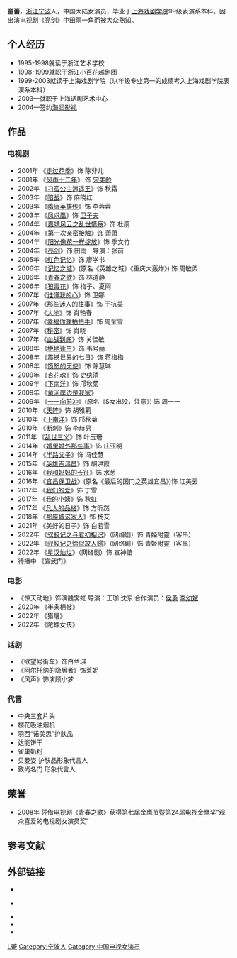 {{Unreferenced|time=2013-10-10T08:46:21+00:00}}
{{藝人
| 姓名 = 童蕾
| 類型 = 女演员
| 圖片 = 
| 圖片簡介 = 
| 圖片尺寸 = 
| 本名 = 
| 英文名 =
| 罗马拼音 = 
| 出生日期 = {{birth_date_and_age|1980|1|13}}
| 出生地點 = {{CHN}}[[浙江|浙江]][[宁波|宁波]]
| 國籍 = {{PRC}}
| 配偶 = 
| 兒女 = 
| 綽號 = 
| 民族 = 
| 語言 = 
| 教育程度 = [[上海戏剧学院|上海戏剧学院]]99级表演系本科
| 職業 = [[演員|演員]]
| 唱片公司 =
| 經紀公司 =
| 活跃年代 =
| 代表作 =
| imdb = 4341942
}}
'''童蕾'''{{BD|1980年|1月13日}}，[[浙江|浙江]][[宁波|宁波]]人，中国大陆女演员，毕业于[[上海戏剧学院|上海戏剧学院]]99级表演系本科。因出演电视剧《[[亮剑|亮剑]]》中田雨一角而被大众熟知。

==个人经历==
*1995-1998就读于浙江艺术学校
*1998-1999就职于浙江小百花越剧团
*1999-2003就读于上海戏剧学院（以年级专业第一的成绩考入上海戏剧学院表演系本科）
*2003—就职于上海话剧艺术中心
*2004—签约[[海润影视|海润影视]]

==作品==
===电视剧===
*2001年 《[[走过花季|走过花季]]》饰 陈非儿
*2001年 《[[风雨十二年|风雨十二年]]》 饰 [[宋美龄|宋美龄]]
*2002年 《[[刁蛮公主逍遥王|刁蛮公主逍遥王]]》饰 秋霜
*2003年 《[[暗战|暗战]]》饰 麻晓红
*2003年 《[[隋唐英雄传|隋唐英雄传]]》饰 李蓉蓉
*2003年 《[[凤求凰|凤求凰]]》饰 [[卫子夫|卫子夫]]
*2004年 《[[嘉靖风云之乱世情殇|嘉靖风云之乱世情殇]]》饰 杜鹃
*2004年 《[[第一次亲密接触|第一次亲密接触]]》饰 萧萧
*2004年 《[[阳光像花一样绽放|阳光像花一样绽放]]》饰 季文竹
*2004年 《[[亮剑|亮剑]]》饰 田雨　导演：张前
*2005年 《[[红色记忆|红色记忆]]》饰 廖学书
*2006年 《[[记忆之城|记忆之城]]》(原名《英雄之城》《重庆大轰炸》) 饰 周敏柔
*2006年 《[[青春之歌|青春之歌]]》饰 林道静
*2006年 《[[狼毒花|狼毒花]]》饰 梅子、夏雨
*2007年 《[[谁懂我的心|谁懂我的心]]》饰 卫娜
*2007年 《[[那些迷人的往事|那些迷人的往事]]》饰 于抗美
*2007年 《[[大地|大地]]》饰 肖艳春
*2007年 《[[幸福你就拍拍手|幸福你就拍拍手]]》饰 周莹雪
*2007年 《[[秘密_(消歧义)|秘密]]》饰 肖晓
*2007年 《[[血战到底|血战到底]]》饰 关佳敏
*2008年 《[[绝地逢生|绝地逢生]]》饰 韦号丽
*2008年 《[[震撼世界的七日|震撼世界的七日]]》饰 蒋梅梅　
*2008年 《[[愤怒的天使|愤怒的天使]]》饰 陈慧琳
*2009年 《[[杏花魂|杏花魂]]》饰 史纨清
*2009年 《[[下南洋|下南洋]]》饰 邝秋菊
*2009年 《[[黄河岸边是我家|黄河岸边是我家]]》
*2009年 《[[一一向前冲|一一向前冲]]》(原名《S女出没，注意》) 饰 周一一
*2010年 《[[天阵|天阵]]》饰 胡雅莉
*2010年 《[[下南洋|下南洋]]》饰 邝秋菊
*2010年 《[[断刺|断刺]]》饰 李赫男
*2011年 《[[乱世三义|乱世三义]]》饰 叶玉珊
*2014年 《[[婚里婚外那些事|婚里婚外那些事]]》饰 庄亚明
*2014年 《[[半路父子|半路父子]]》饰 冯佳慧
*2015年 《[[英雄吉鸿昌|英雄吉鸿昌]]》饰 胡洪霞
*2016年 《[[我和妈妈的长征|我和妈妈的长征]]》饰 水葱
*2016年 《[[宜昌保卫战|宜昌保卫战]]》(原名《最后的国门之英雄宜昌》)饰 江美云
*2017年 《[[我们的爱|我们的爱]]》饰 丁雪
*2017年 《[[我的小姨|我的小姨]]》饰 秋虹
*2017年 《[[凡人的品格|凡人的品格]]》饰 方昕然
*2018年 《[[那座城这家人|那座城这家人]]》饰 杨艾
*2021年 《美好的日子》饰 白若雪
*2022年 《[[驭鲛记之与君初相识|驭鲛记之与君初相识]]》（网络剧）饰 青姫附靈（客串）
*2022年 《[[驭鲛记之恰似故人歸|驭鲛记之恰似故人歸]]》（网络剧）饰 青姫附靈（客串）
*2022年 《[[星汉灿烂|星汉灿烂]]》（网络剧）饰 宣神諳
*待播中 《宣武门》

===电影===
*《惊天动地》饰演魏霁虹 导演：王珈 沈东 合作演员：[[侯勇|侯勇]] [[李幼斌|李幼斌]]
*2020年 《半条棉被》
*2022年 《猎屠》
*2022年 《陀螺女孩》

===话剧===
*《欲望号街车》饰白兰琪
*《阿尔托纳的隐居者》饰莱妮
*《风声》饰演顾小梦

===代言===
*中央三套片头
*樱花吸油烟机
*羽西“诺美思”护肤品
*达能饼干
*雀巢奶粉
*贝曼姿 护肤品形象代言人
*致尚名门 形象代言人

==荣誉==
*2008年 凭借电视剧《青春之歌》获得第七届金鹰节暨第24届电视金鹰奖“观众喜爱的电视剧女演员奖”

== 参考文献 ==
{{reflist}}

==外部链接==
*{{Sinaweibo|tongleiblog|童蕾}}{{Wayback|url=http://weibo.com/tongleiblog |date=20191130024813 }}
*{{sinablog|tongleiblog|童蕾}} {{Wayback|url=http://blog.sina.com.cn/tongleiblog |date=20210315031235 }}
*{{IMDb name|4341942}}
*{{douban people|1275723}}
*{{Mtime people|1257158}}

{{DEFAULTSORT:T童}}
[[Category:童姓|L蕾]]
[[Category:宁波人|Category:宁波人]]
[[Category:中国电视女演员|Category:中国电视女演员]]